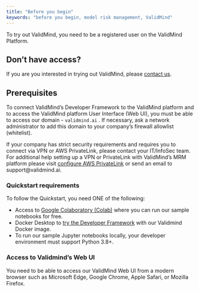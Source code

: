 ```yaml
---
title: "Before you begin"
keywords: "before you begin, model risk management, ValidMind"
---
```


To try out ValidMind, you need to be a registered user on the ValidMind Platform.

::: {.callout-tip}
## Don't have access?
If you are you interested in trying out ValidMind, please [contact us](https://validmind.com/demo).
:::

## Prerequisites

To connect ValidMind's Developer Framework to the ValidMind platform and to access the ValidMind platform User Interface (Web UI), you must be able to access our domain - `validmind.ai` . If necessary, ask a network administrator to add this domain to your company's firewall allowlist (whitelist). 

If your company has strict security requirements and requires you to connect via VPN or AWS PrivateLink, please contact your IT/InfoSec team. For additional help setting up a VPN or PrivateLink with ValidMind's MRM platform please visit [configure AWS PrivateLink](administrators/configure-aws-privatelink.qmd) or send an email to support@validmind.ai.

### Quickstart requirements

To follow the Quickstart, you need ONE of the following:

- Access to [Google Colaboratory (Colab)](https://colab.research.google.com/) where you can run our sample notebooks for free.
- Docker Desktop to [try the Developer Framework](try-developer-framework-with-docker.qmd) with our Validmind Docker image.
- To run our sample Jupyter notebooks locally, your developer environment must support Python 3.8+.

### Access to Validmind's Web UI

You need to be able to access our ValidMind Web UI from a modern browser such as Microsoft Edge, Google Chrome, Apple Safari, or Mozilla Firefox.
